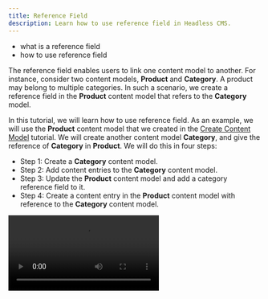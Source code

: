```yaml
---
title: Reference Field
description: Learn how to use reference field in Headless CMS.
---
```



<Alert type="success" title="WHAT YOU'LL LEARN">

- what is a reference field
- how to use reference field 

</Alert>

The reference field enables users to link one content model to another. For instance, consider two content models, **Product** and **Category**.
A product may belong to multiple categories. In such a scenario, we create a reference field in the **Product** content model that refers to the **Category** model.

In this tutorial, we will learn how to use reference field.
As an example, we will use the **Product** content model that we created in the [Create Content Model](../essentials/create-content-model) tutorial.
We will create another content model **Category**, and give the reference of **Category** in **Product**. 
We will do this in four steps:

- Step 1: Create a **Category** content model.
- Step 2: Add content entries to the **Category** content model.
- Step 3: Update the **Product** content model and add a category reference field to it.
- Step 4: Create a content entry in the **Product** content model with reference to the **Category** content model.

<Video src={referenceField} controls={true}/>

## Step 1: Create 'Category' content model

We will create a category content model with the following attributes and fields.

If you are not familiar with how to create a content model, please follow the [Create Content Model](../essentials/create-content-model) tutorial.

1. Create a content model with the following attributes:

    | Field       | Value                                                                      |
    | :-------    | :----------                                                                |
    | Name        | **Category**                                                               |
    | Group       | If you have created a group, select that group, else select **Ungrouped**  |
    | Description | **Demo Category content model**                                            |

2. Add the following field to the **Category** content model:

    | Field       | Field Type |
    | :-------    | :----------|
    | Name        | Text       |



## Step 2: Create 'Category' content entries

1. From the **Side Menu**, Click **Headless CMS** > **Categories**.

2. Click **+ NEW ENTRY**.

   ✔️ The New Content Entry screen opens.

3. In the **Name** textbox, type **Clothes**.

4. Click **SAVE & PUBLISH**.

**Optional**: Similarly, you can create another **Category** content entry with name **Accessories**.


## Step 3: Update 'Product' Content Model

1. From the **Side Menu**, Click **Headless CMS** > **Models**. 

   ✔️ The Content Models screen opens.

2. Hover on the **Product** content model.
3. Click the **EDIT CONTENT MODEL** icon (✏️).
   
   ✔️ Screen to configure the content model's fields opens.

4. Drag and drop the **REFERENCE** field in the **EDIT** tab.

   ✔️ **Field Settings - Reference** screen opens.

5. In the **Label** textbox, type **Category**.

6. In the **Content Models** dropdown, click **Category**.

7. Click the **Use as a list of references** button.

    **Note**: Since a product can belong to multiple categories, enabling **Use as a list of references** will allow us to associate multiple categories to a product.

8. Click **SAVE FIELD**.

    ✔️ Screen to configure the content model's fields opens.

9. Click **SAVE**.


## Step 4: Create 'Product' content entry with a reference to 'Category'

1. From the **Side Menu**, Click **Headless CMS** > **Products**.

2. Click **+ NEW ENTRY**.

   ✔️ The New Content Entry screen opens.

3. In the **Name** textbox, type **Men's Tiro '21 Pants**.

4. In the **Description** textbox, type **Men's tapered track pants for versatile wear**.

5. In the **Price** textbox, type **28**.

6. In the **Category** dropdown, click **Clothes**.

7. Click **SAVE & PUBLISH**.
